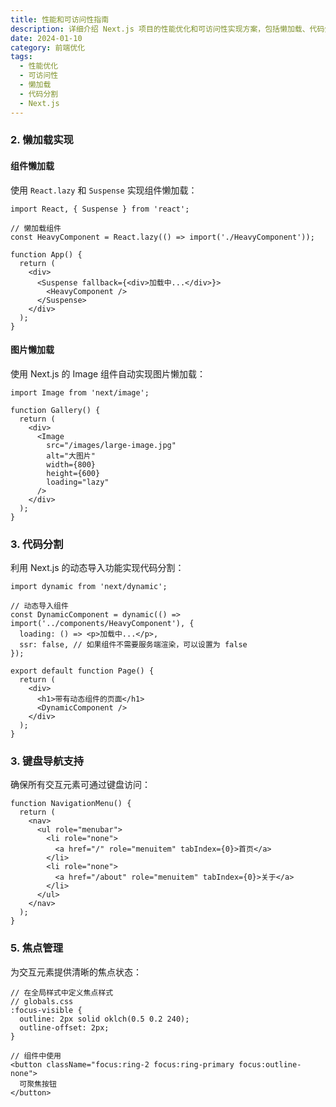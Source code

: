 ```yaml
---
title: 性能和可访问性指南
description: 详细介绍 Next.js 项目的性能优化和可访问性实现方案，包括懒加载、代码分割和键盘导航支持
date: 2024-01-10
category: 前端优化
tags:
  - 性能优化
  - 可访问性
  - 懒加载
  - 代码分割
  - Next.js
---
```


### 2. 懒加载实现

#### 组件懒加载

使用 `React.lazy` 和 `Suspense` 实现组件懒加载：

```tsx
import React, { Suspense } from 'react';

// 懒加载组件
const HeavyComponent = React.lazy(() => import('./HeavyComponent'));

function App() {
  return (
    <div>
      <Suspense fallback={<div>加载中...</div>}>
        <HeavyComponent />
      </Suspense>
    </div>
  );
}
```

#### 图片懒加载

使用 Next.js 的 Image 组件自动实现图片懒加载：

```tsx
import Image from 'next/image';

function Gallery() {
  return (
    <div>
      <Image
        src="/images/large-image.jpg"
        alt="大图片"
        width={800}
        height={600}
        loading="lazy"
      />
    </div>
  );
}
```

### 3. 代码分割

利用 Next.js 的动态导入功能实现代码分割：

```tsx
import dynamic from 'next/dynamic';

// 动态导入组件
const DynamicComponent = dynamic(() => import('../components/HeavyComponent'), {
  loading: () => <p>加载中...</p>,
  ssr: false, // 如果组件不需要服务端渲染，可以设置为 false
});

export default function Page() {
  return (
    <div>
      <h1>带有动态组件的页面</h1>
      <DynamicComponent />
    </div>
  );
}
```

### 3. 键盘导航支持

确保所有交互元素可通过键盘访问：

```tsx
function NavigationMenu() {
  return (
    <nav>
      <ul role="menubar">
        <li role="none">
          <a href="/" role="menuitem" tabIndex={0}>首页</a>
        </li>
        <li role="none">
          <a href="/about" role="menuitem" tabIndex={0}>关于</a>
        </li>
      </ul>
    </nav>
  );
}
```

### 5. 焦点管理

为交互元素提供清晰的焦点状态：

```tsx
// 在全局样式中定义焦点样式
// globals.css
:focus-visible {
  outline: 2px solid oklch(0.5 0.2 240);
  outline-offset: 2px;
}

// 组件中使用
<button className="focus:ring-2 focus:ring-primary focus:outline-none">
  可聚焦按钮
</button>
```